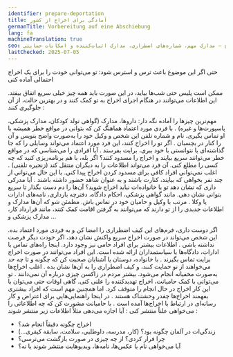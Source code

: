 ```yaml
---
identifier: prepare-deportation
title: آمادگی برای اخراج از کشور
germanTitle: Vorbereitung auf eine Abschiebung
lang: fa
machineTranslation: true
seo: نکاتی برای آمادگی در برابر احتمال اخراج – مدارک مهم، شماره‌های اضطراری، مدارک اثبات‌کننده و امکانات حمایتی
lastChecked: 2025-07-05
---
```


حتی اگر این موضوع باعث <InternalShortLink identifier="stress">ترس و استرس</InternalShortLink> شود: تو می‌توانی خودت را برای یک اخراج احتمالی آماده کنی

ممکن است پلیس حتی شب‌ها بیاید، در این صورت باید همه چیز خیلی سریع اتفاق بیفتد. این اطلاعات می‌توانند در هنگام اجرای اخراج به تو کمک کنند و در بهترین حالت، از آن جلوگیری کنند
:

مهم‌ترین چیزها را آماده نگه دار: داروها، مدارک (گواهی تولد کودکان، مدارک پزشکی، پاسپورت‌ها و غیره)
.
با فردی مورد اعتماد هماهنگ کن که بتوانی در مواقع خطر همیشه با او تماس بگیری. نام و شماره تلفن این شخص و وکیل خود را به‌صورت واضح بنویس و آن را کنار در بچسبان 
.
اگر تو را اخراج کنند، این فرد مورد اعتماد می‌تواند وسایلی را که جا گذاشته‌ای یا نتوانستی با خود ببری، برایت بفرستد
.
آیا افرادی را می‌شناسی که در مواقع خطر می‌توانند سریع بیایند و اخراج را مسدود کنند؟ اگر بله، با هم برنامه‌ریزی کنید که چه کسی را مطلع کنی. آن فرد می‌تواند اطلاعات را به دیگران منتقل کند (زنجیره تلفنی)
.
اغلب نمی‌توانی افراد کافی برای مسدود کردن اخراج پیدا کنی. با این حال می‌توانی از چند نفر بخواهی که بیایند، کنارت باشند و به عنوان شاهد حضور داشته باشند
.
آیا مدرکی داری که نشان دهد تو یا خانواده‌ات نباید اخراج شوید؟ آن‌ها را دم دست بگذار تا سریع بتوانی نشان دهی. مانند گواهی پزشکی، احکام دادگاه، دفترچه بارداری، نامه‌های ادارات یا وکلا
.
مرتب با وکیل و حامیان خود در تماس باش. مطمئن شو که آن‌ها مدارک و اطلاعات جدیدی را از تو دارند که می‌توانند به گرفتن اقامت کمک کنند، مانند قرارداد کار، مدارک پزشکی و
...

اگر دوست داری، فرم‌های <InternalShortLink identifier="forms">این کیف اضطراری</InternalShortLink> را امضا کن و به فردی مورد اعتماد بده. این شخص می‌تواند در صورت اخراج سریع واکنش نشان دهد، اگر خودت دیگر فرصت نداشته باشی
.
اطلاعات بیشتر برای <InternalShortLink identifier="support">افراد حامی</InternalShortLink> نیز وجود دارد. اینجا <InternalShortLink identifier="contacts">راه‌های تماس</InternalShortLink> با ادارات، دادگاه‌ها یا سیاستمداران ارائه شده است. این افراد می‌توانند در صورت اخراج برایت تماس بگیرند
.
با خانواده، دوستان یا آشنایان صحبت کن که چگونه و تا چه حد می‌خواهند از تو حمایت کنند، و کیف اضطراری را به آن‌ها نشان بده
.
اغلب اخراج‌ها به‌صورت مخفیانه انجام می‌شود. بیشتر مردم در زاکسن چیزی درباره آن نمی‌دانند
.
تو می‌توانی با کمک حامیانت، اخراج تهدیدکننده را علنی کنی. گاهی اوقات حتی می‌توان با این کار اخراج در حال انجام را متوقف کرد. اما همچنین مهم است که افراد بیشتری بفهمند اخراج‌ها چقدر وحشتناک هستند
.
در اینجا <InternalShortLink identifier="publicity">راهنمایی‌هایی برای اعتراض و کار رسانه‌ای</InternalShortLink> در ارتباط با اخراج‌ها آمده است
.
با حامیانت مشورت کن که چه اطلاعاتی را می‌خواهی علناً منتشر کنی
:
آیا اجازه می‌دهی مثلاً اطلاعات زیر منتشر شوند
:
- اخراج چگونه دقیقاً انجام شد؟
- زندگی‌ات در آلمان چگونه بود؟ (کار، مدرسه، داوطلبی، سلامت، سابقه کیفری…)
- چرا فرار کردی؟ از چه چیزی در صورت بازگشت می‌ترسی؟
- آیا می‌خواهی نام یا عکس‌ها، نامه‌ها، ویدیوهایت منتشر شوند یا نه؟
